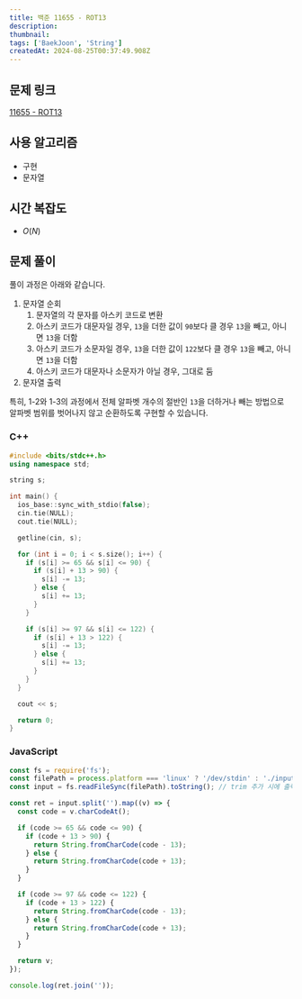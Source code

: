 ```yaml
---
title: 백준 11655 - ROT13
description:
thumbnail:
tags: ['BaekJoon', 'String']
createdAt: 2024-08-25T00:37:49.908Z
---
```


## 문제 링크

[11655 - ROT13](https://www.acmicpc.net/problem/11655)

## 사용 알고리즘

- 구현
- 문자열

## 시간 복잡도

- $O(N)$

## 문제 풀이

풀이 과정은 아래와 같습니다.

1. 문자열 순회
   1. 문자열의 각 문자를 아스키 코드로 변환
   2. 아스키 코드가 대문자일 경우, `13`을 더한 값이 `90`보다 클 경우 `13`을 빼고, 아니면 `13`을 더함
   3. 아스키 코드가 소문자일 경우, `13`을 더한 값이 `122`보다 클 경우 `13`을 빼고, 아니면 `13`을 더함
   4. 아스키 코드가 대문자나 소문자가 아닐 경우, 그대로 둠
2. 문자열 출력

특히, 1-2와 1-3의 과정에서 전체 알파벳 개수의 절반인 `13`을 더하거나 빼는 방법으로 알파벳 범위를 벗어나지 않고 순환하도록 구현할 수 있습니다.

### C++

```c++ title="C++"
#include <bits/stdc++.h>
using namespace std;

string s;

int main() {
  ios_base::sync_with_stdio(false);
  cin.tie(NULL);
  cout.tie(NULL);

  getline(cin, s);

  for (int i = 0; i < s.size(); i++) {
    if (s[i] >= 65 && s[i] <= 90) {
      if (s[i] + 13 > 90) {
        s[i] -= 13;
      } else {
        s[i] += 13;
      }
    }

    if (s[i] >= 97 && s[i] <= 122) {
      if (s[i] + 13 > 122) {
        s[i] -= 13;
      } else {
        s[i] += 13;
      }
    }
  }

  cout << s;

  return 0;
}
```

### JavaScript

```js title="JavaScript" hl:{3}
const fs = require('fs');
const filePath = process.platform === 'linux' ? '/dev/stdin' : './input.txt';
const input = fs.readFileSync(filePath).toString(); // trim 추가 시에 출력 형식 에러 발생

const ret = input.split('').map((v) => {
  const code = v.charCodeAt();

  if (code >= 65 && code <= 90) {
    if (code + 13 > 90) {
      return String.fromCharCode(code - 13);
    } else {
      return String.fromCharCode(code + 13);
    }
  }

  if (code >= 97 && code <= 122) {
    if (code + 13 > 122) {
      return String.fromCharCode(code - 13);
    } else {
      return String.fromCharCode(code + 13);
    }
  }

  return v;
});

console.log(ret.join(''));
```
